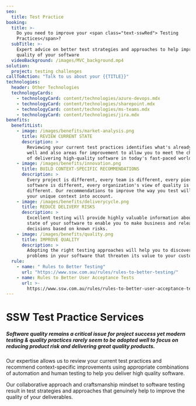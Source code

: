 ```yaml
---
seo:
  title: Test Practice
booking:
  title: >-
    Do you need to improve your <span class="text-sswRed"> Testing
    Practices</span>?
  subTitle: >-
    Expert advice on better test strategies and approaches to help improve the
    quality of your software
  videoBackground: /images/MVC_background.mp4
solution:
  project: testing challenges
callToAction: "Talk to us about your {{TITLE}}"
technologies:
  header: Other Technologies
  technologyCards:
    - technologyCard: content/technologies/azure-devops.mdx
    - technologyCard: content/technologies/sharepoint.mdx
    - technologyCard: content/technologies/ms-teams.mdx
    - technologyCard: content/technologies/jira.mdx
benefits:
  benefitList:
    - image: /images/benefits/market-analysis.png
      title: REVIEW CURRENT STATE
      description: >
        Reviewing your current test practices identifies what's already working
        well and also areas for improvement to allow you to meet the challenges
        of delivering high-quality software in today's fast-paced world.
    - image: /images/benefits/innovation.png
      title: BUILD CONTEXT-SPECIFIC RECOMMENDATIONS
      description: >
        Every project is different, every team is different, every piece of
        software is different, every organization's view of quality is
        different. Our recommendations to improve the way you test will take
        your unique context into account.
    - image: /images/benefits/deliverycycle.png
      title: REDUCE DELIVERY RISKS
      description: >
        Excellent testing will provide highly valuable information about the
        state of your software to enable you to make business and release
        decisions based on known risks.
    - image: /images/benefits/quality.png
      title: IMPROVE QUALITY
      description: >
        Adopting the right testing approaches will help you to discover the
        problems in your software that threaten its value to your customers.
  rule:
    - name: " Rules to Better Testing"
      url: "https://www.ssw.com.au/rules/rules-to-better-testing/"
    - name: Rules to Better User Acceptance Tests
      url: >-
        https://www.ssw.com.au/rules/rules-to-better-user-acceptance-tests-uat-for-bug-management
---
```


# SSW Test Practice Services

##### Software quality remains a critical issue for project success yet modern testing & quality practices rarely seem to be adopted well to focus on reducing product risk and delivering great quality products.

Our expertise allows us to review your current test practices and recommend context-specific improvements using appropriate combinations of automation and human testing to help you deliver high quality software.

Our collaborative approach and craftsmanship mindset to software testing result in test strategies and approaches that genuinely help to improve the quality of your deliverables.
